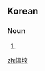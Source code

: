 ==Korean==
{{ko-hanjatab}}

===Noun===
{{ko-noun|hj|hangeul=온돌}}

# {{hanja form of|온돌|[[ondol]]}}

[[zh:溫堗]]